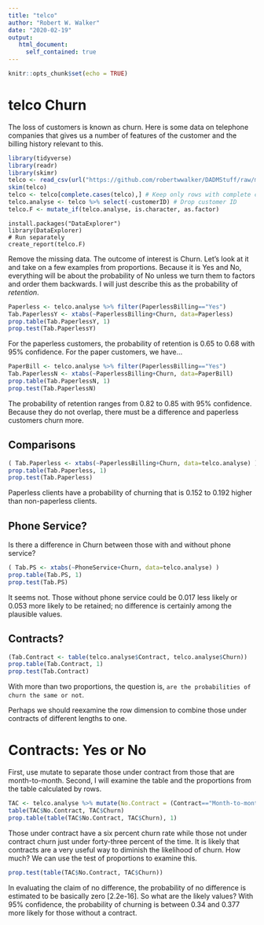 ---
title: "telco"
author: "Robert W. Walker"
date: "2020-02-19"
output:
   html_document:
     self_contained: true
---


```{r setup, include=FALSE}
knitr::opts_chunk$set(echo = TRUE)
```

# telco Churn

The loss of customers is known as churn.  Here is some data on telephone companies that gives us a number of features of the customer and the billing history relevant to this.

```{r, message=FALSE, warning=FALSE}
library(tidyverse)
library(readr)
library(skimr)
telco <- read_csv(url("https://github.com/robertwwalker/DADMStuff/raw/master/WA_Fn-UseC_-Telco-Customer-Churn.csv"))
skim(telco)
telco <- telco[complete.cases(telco),] # Keep only rows with complete cases
telco.analyse <- telco %>% select(-customerID) # Drop customer ID
telco.F <- mutate_if(telco.analyse, is.character, as.factor)
```


```
install.packages("DataExplorer")
library(DataExplorer)
# Run separately
create_report(telco.F)
```

Remove the missing data.  The outcome of interest is Churn.  Let's look at it and take on a few examples from proportions.  Because it is Yes and No, everything will be about the probability of No unless we turn them to factors and order them backwards.  I will just describe this as the probability of *retention*.

```{r}
Paperless <- telco.analyse %>% filter(PaperlessBilling=="Yes")
Tab.PaperlessY <- xtabs(~PaperlessBilling+Churn, data=Paperless)
prop.table(Tab.PaperlessY, 1)
prop.test(Tab.PaperlessY)
```

For the paperless customers, the probability of retention is 0.65 to 0.68 with 95% confidence.  For the paper customers, we have...

```{r}
PaperBill <- telco.analyse %>% filter(PaperlessBilling=="Yes")
Tab.PaperlessN <- xtabs(~PaperlessBilling+Churn, data=PaperBill)
prop.table(Tab.PaperlessN, 1)
prop.test(Tab.PaperlessN)
```

The probability of retention ranges from 0.82 to 0.85 with 95% confidence.  Because they do not overlap, there must be a difference and paperless customers churn more.

## Comparisons

```{r}
( Tab.Paperless <- xtabs(~PaperlessBilling+Churn, data=telco.analyse) )
prop.table(Tab.Paperless, 1)
prop.test(Tab.Paperless)
```

Paperless clients have a probability of churning that is 0.152 to 0.192 higher than non-paperless clients.

## Phone Service?

Is there a difference in Churn between those with and without phone service?

```{r}
( Tab.PS <- xtabs(~PhoneService+Churn, data=telco.analyse) )
prop.table(Tab.PS, 1)
prop.test(Tab.PS)
```

It seems not.  Those without phone service could be 0.017 less likely or 0.053 more likely to be retained; no difference is certainly among the plausible values.

## Contracts?

```{r}
(Tab.Contract <- table(telco.analyse$Contract, telco.analyse$Churn))
prop.table(Tab.Contract, 1)
prop.test(Tab.Contract)
```
With more than two proportions, the question is, `are the probabilities of churn the same or not`.

Perhaps we should reexamine the row dimension to combine those under contracts of different lengths to one.

# Contracts: Yes or No

First, use mutate to separate those under contract from those that are month-to-month.  Second, I will examine the table and the proportions from the table calculated by rows.

```{r}
TAC <- telco.analyse %>% mutate(No.Contract = (Contract=="Month-to-month"))
table(TAC$No.Contract, TAC$Churn)
prop.table(table(TAC$No.Contract, TAC$Churn), 1)
```

Those under contract have a six percent churn rate while those not under contract churn just under forty-three percent of the time.  It is likely that contracts are a very useful way to diminish the likelihood of churn.  How much?  We can use the test of proportions to examine this.

```{r}
prop.test(table(TAC$No.Contract, TAC$Churn))
```

In evaluating the claim of no difference, the probability of no difference is estimated to be basically zero [2.2e-16].  So what are the likely values?  With 95% confidence, the probability of churning is between 0.34 and 0.377 more likely for those without a contract.

